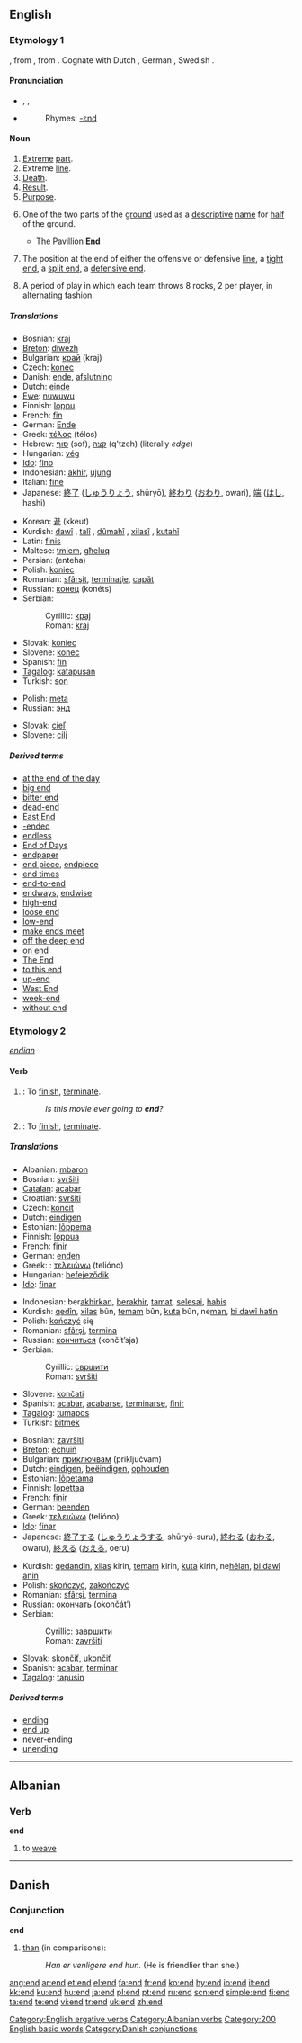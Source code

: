 {{wikipedia|dab=end}}
==English==

{{rank|hands|turned|taken|240|end|rather|until|does}}

===Etymology 1===
{{etyl|ang}} {{term|ende}}, from {{proto|Germanic|andjoz}}, from {{proto|Indo-European|antjos}}.  Cognate with Dutch {{term|einde}}, German {{term|Ende}}, Swedish {{term|ände}}.

====Pronunciation====
* {{enPR|ĕnd}}, {{IPA|/ɛnd/}}, {{SAMPA|/End/}}
* {{audio|en-us-end.ogg|Audio (US)}}
*: Rhymes: [[Rhymes:English:-ɛnd|-ɛnd]]

====Noun====
{{en-noun}}

# [[Extreme]] [[part]].
# Extreme [[line]].
# [[Death]].
# [[Result]].
# [[Purpose]].
# {{cricket}} One of the two parts of the [[ground]] used as a [[descriptive]] [[name]] for [[half]] of the ground.
#* The Pavillion '''End'''
# {{fb}} The position at the end of either the offensive or defensive [[line]], a [[tight end]], a [[split end]], a [[defensive end]].
# {{curling}} A period of play in which each team throws 8 rocks, 2 per player, in alternating fashion.

=====Translations=====
{{trans-top|extreme part}}
* Bosnian: [[kraj]] {{m}}
* [[Breton]]: [[diwezh]] {{m}}
* Bulgarian: [[край]] (kraj) {{m}}
* Czech: [[konec]] {{m}}
* Danish: [[ende]], [[afslutning]]
* Dutch: [[einde]] {{n}}
* [[Ewe]]: [[nuwuwu]] {{n}}
* Finnish: [[loppu]]
* French: [[fin#French|fin]] {{f}}
* German: [[Ende]] {{n}}
* Greek: [[τέλος]] (télos) {{n}}
* Hebrew: [[סוף]] (sof), [[קצה]] (q'tzeh) (literally ''edge'') {{m}}
* Hungarian: [[vég]]
* [[Ido]]: [[fino]]
* Indonesian: [[akhir]], [[ujung]]
* Italian: [[fine#Italian|fine]] {{f}}
* Japanese: [[終了]] ([[しゅうりょう]], shūryō), [[終わり]] ([[おわり]], owari), [[端]] ([[はし]], hashi)
{{trans-mid}}
* Korean: [[끝]] (kkeut)
* Kurdish: [[dawî]] {{f}}, [[talî]] {{f}}, [[dûmahî]] {{f}}, [[xilasî]] {{f}}, [[kutahî]] {{f}}
* Latin: [[finis]]
* Maltese: [[tmiem]], [[għeluq]]
* Persian: {{fa-Arab|[[انتها]]}} (enteha)
* Polish: [[koniec]] {{m}}
* Romanian: [[sfârşit]], [[terminaţie]], [[capăt]]
* Russian: [[конец]] (konéts) {{m}}
* Serbian:
*: Cyrillic: [[крај]] {{m}}
*: Roman: [[kraj]] {{m}}
* Slovak: [[koniec]] {{m}}
* Slovene: [[konec]] {{m}}
* Spanish: [[fin#Spanish|fin]]
* [[Tagalog]]: [[katapusan]]
* Turkish: [[son#Turkish|son]]
{{trans-bottom}}

{{trans-top|curling}}
* Polish: [[meta]] {{f}}
* Russian: [[энд]] {{m}}
{{trans-mid}}
* Slovak: [[cieľ]] {{m}}
* Slovene: [[cilj]] {{m}}
{{trans-bottom}}

=====Derived terms=====
* [[at the end of the day]]
* [[big end]]
* [[bitter end]]
* [[dead-end]]
* [[East End]]
* [[-ended]]
* [[endless]]
* [[End of Days]]
* [[endpaper]]
* [[end piece]], [[endpiece]]
* [[end times]]
* [[end-to-end]]
* [[endways]], [[endwise]]
* [[high-end]]
* [[loose end]]
* [[low-end]]
* [[make ends meet]]
* [[off the deep end]]
* [[on end]]
* [[The End]]
* [[to this end]]
* [[up-end]]
* [[West End]]
* [[week-end]]
* [[without end]]

===Etymology 2===
{{OE.}}  ''[[endian]]''

====Verb====
{{en-verb}}

# {{intransitive}}: To [[finish]], [[terminate]].
#: ''Is this movie ever going to '''end'''?''
# {{transitive}}: To [[finish]], [[terminate]].

=====Translations=====
{{trans-top|(''intransitive'') To finish, terminate}}
* Albanian: [[mbaron]]
* Bosnian: [[svršiti]]
* [[Catalan]]: [[acabar]]
* Croatian: [[svršiti]]
* Czech: [[končit]]
* Dutch: [[eindigen]]
* Estonian: [[lõppema]]
* Finnish: [[loppua]]
* French: [[finir]]
* German: [[enden]]
* Greek: : [[τελειώνω]] (telióno)
* Hungarian: [[befejeződik]]
* [[Ido]]: [[finar]]
{{trans-mid}}
* Indonesian: ber[[akhir]]kan, [[akhir|berakhir]], [[tamat]], [[selesai]], [[habis]]
* Kurdish: [[qedîn]], [[xilas]] bûn, [[temam]] bûn, [[kuta]] bûn, ne[[man]], [[bi dawî hatin]]
* Polish: [[kończyć]] się
* Romanian: [[sfârşi]], [[termina]]
* Russian: [[кончиться]] (končít’sja)
* Serbian:
*: Cyrillic: [[свршити]]
*: Roman: [[svršiti]]
* Slovene: [[končati]]
* Spanish: [[acabar]], [[acabarse]], [[terminarse]], [[finir]]
* [[Tagalog]]: [[tumapos]]
* Turkish: [[bitmek]]
{{trans-bottom}}

{{trans-top|To finish, terminate}}
* Bosnian: [[završiti]]
* [[Breton]]: [[echuiñ]]
* Bulgarian: [[приключвам]] (priključvam)
* Dutch: [[eindigen]], [[beëindigen]], [[ophouden]]
* Estonian: [[lõpetama]]
* Finnish: [[lopettaa]]
* French: [[finir]]
* German: [[beenden]]
* Greek: [[τελειώνω]] (telióno)
* [[Ido]]: [[finar]]
* Japanese: [[終了]]する ([[しゅうりょう]]する, shūryō-suru), [[終わる]] ([[おわる]], owaru), [[終える]] ([[おえる]], oeru)
{{trans-mid}}
* Kurdish: [[qedandin]], [[xilas]] kirin, [[temam]] kirin, [[kuta]] kirin, ne[[hêlan]], [[bi dawî anîn]]
* Polish: [[skończyć]], [[zakończyć]]
* Romanian: [[sfârşi]], [[termina]]
* Russian: [[окончать]] (okončát’)
* Serbian:
*: Cyrillic: [[завршити]]
*: Roman: [[završiti]]
* Slovak: [[skončiť]], [[ukončiť]]
* Spanish: [[acabar]], [[terminar]]
* [[Tagalog]]: [[tapusin]]
{{trans-bottom}}

=====Derived terms=====
<!--derived from the noun *[[endless]]-->
<!--derived from the noun: *[[on end]]-->
<!--derived from the noun: * [[up-end]]-->
* [[ending]]<!--noun-->
* [[end up]]<!--verb-->
* [[never-ending]]
* [[unending]]

[[Category:English ergative verbs]]

----

==Albanian==

===Verb===
'''end'''

# to [[weave]]

[[Category:Albanian verbs]]

----

==Danish==

===Conjunction===
'''end'''

# [[than]] (in comparisons):
#: ''Han er venligere end hun.'' (He is friendlier than she.)

[[Category:200 English basic words]]
[[Category:Danish conjunctions]]

[[ang:end]]
[[ar:end]]
[[et:end]]
[[el:end]]
[[fa:end]]
[[fr:end]]
[[ko:end]]
[[hy:end]]
[[io:end]]
[[it:end]]
[[kk:end]]
[[ku:end]]
[[hu:end]]
[[ja:end]]
[[pl:end]]
[[pt:end]]
[[ru:end]]
[[scn:end]]
[[simple:end]]
[[fi:end]]
[[ta:end]]
[[te:end]]
[[vi:end]]
[[tr:end]]
[[uk:end]]
[[zh:end]]